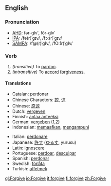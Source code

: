 ==English==
=== Pronunciation ===
*[[w:AHD|AHD]]: fər-gĭv', fôr-gĭv'
*[[w:IPA|IPA]]: /fə(r)ˈgɪv/, /fɔː(r)ˈgɪv/
*[[w:SAMPA|SAMPA]]: /f@(r)ˈgIv/, /fO:(r)ˈgIv/

=== Verb ===
{{irregverb|'''to forgive'''|'''[[forgives]]'''|'''[[forgave]]'''|'''[[forgiven]]'''|'''[[forgiving]]'''}}

#''(transitive)'' To [[pardon]].
#''(intransitive)'' To [[accord]] [[forgiveness]].

==== Translations ====
{{top}}
*Catalan: [[perdonar]]
*Chinese Characters: [[諒]], [[谅]]
*Chinese: [[原谅]]
*Dutch: [[vergeven]]
*Finnish: [[antaa anteeksi]]
*German: [[vergeben]] (1,2)
*Indonesian: [[maaf|memaafkan]], [[ampun|mengampuni]]
{{mid}}
*Italian: [[perdonare]]
*Japanese: [[許す]] ([[ゆるす]], yurusu)
*Latin: [[ignoscere]]
*Portuguese: [[perdoar]], [[desculpar]]
*Spanish: [[perdonar]]
*Swedish: [[förlåta]]
*Turkish: [[affetmek]]
{{bottom}}

[[gl:Forgive]]
[[io:Forgive]]
[[it:forgive]]
[[fi:forgive]]
[[zh:Forgive]]